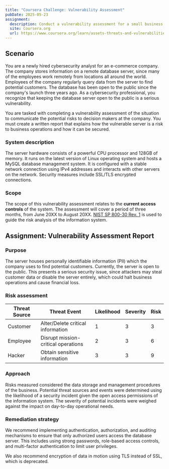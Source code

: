 ```yaml
---
title: "Coursera Challenge: Vulnerability Assessment"
pubDate: 2025-05-23
assignment:
  description: Conduct a vulnerability assessment for a small business. Review the organization’s security systems, evaluate risks, and outline a remediation plan.
  site: Coursera.org
  url: https://www.coursera.org/learn/assets-threats-and-vulnerabilities/assignment-submission/zl891/portfolio-activity-analyze-a-vulnerable-system-for-a-small-business/attempt)
---
```



## Scenario

You are a newly hired cybersecurity analyst for an e-commerce company. The company stores information on a remote database server, since many of the employees work remotely from locations all around the world. Employees of the company regularly query data from the server to find potential customers. The database has been open to the public since the company's launch three years ago. As a cybersecurity professional, you recognize that keeping the database server open to the public is a serious vulnerability.

You are tasked with completing a vulnerability assessment of the situation to communicate the potential risks to decision makers at the company. You must create a written report that explains how the vulnerable server is a risk to business operations and how it can be secured.

### System description

The server hardware consists of a powerful CPU processor and 128GB of memory. It runs on the latest version of Linux operating system and hosts a MySQL database management system. It is configured with a stable network connection using IPv4 addresses and interacts with other servers on the network. Security measures include SSL/TLS encrypted connections.

### Scope

The scope of this vulnerability assessment relates to the **current access controls** of the system. The assessment will cover a period of three months, from June 20XX to August 20XX. [NIST SP 800-30 Rev. 1](https://docs.google.com/document/d/1pRpdpQMEWskxSkwqEMv8W7A7x8GXQlcn0hEcDzWet3Y/template/preview?resourcekey=0-3GRRWAd8HryVgof-Jc33yA) is used to guide the risk analysis of the information system.

## Assignment: Vulnerability Assessment Report

### Purpose

The server houses personally identifiable information (PII) which the company uses to find potential customers. Currently, the server is open to the public. This presents a serious security issue, since attackers may steal customer data or disable the server entirely, which could halt business operations and cause financial loss.

### Risk assessment

| Threat Source | Threat Event                        | Likelihood | Severity | Risk |
|---------------|-------------------------------------|------------|----------|------|
| Customer      | Alter/Delete critical information   | 1          | 3        | 3    |
| Employee      | Disrupt mission-critical operations | 2          | 3        | 6    |
| Hacker        | Obtain sensitive information        | 3          | 3        | 9    |

### Approach

Risks measured considered the data storage and management procedures of the business. Potential threat sources and events were determined using the likelihood of a security incident given the open access permissions of the information system. The severity of potential incidents were weighed against the impact on day-to-day operational needs.

### Remediation strategy

We recommend implementing authentication, authorization, and auditing mechanisms to ensure that only authorized users access the database server. This includes using strong passwords, role-based access controls, and multi-factor authentication to limit user privileges.

We also recommend encryption of data in motion using TLS instead of SSL, which is deprecated.